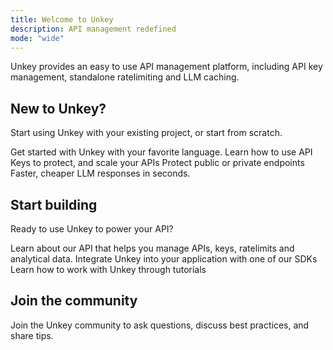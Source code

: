 ```yaml
---
title: Welcome to Unkey
description: API management redefined
mode: "wide"
---
```


Unkey provides an easy to use API management platform, including API key management, standalone ratelimiting and LLM caching.

## New to Unkey?

Start using Unkey with your existing project, or start from scratch.

<CardGroup cols={2}>
  <Card
    title="Quickstart"
    icon="bolt-lightning"
    href="/quickstart"
  >
    Get started with Unkey with your favorite language.
  </Card>
  <Card
    title="API Keys"
    icon="file-lock"
    href="/apis/introduction"
  >
    Learn how to use API Keys to protect, and scale your APIs
  </Card>
  <Card
    title="Standalone Ratelimiting"
    icon="shield"
    href="/ratelimiting/introduction"
  >
    Protect public or private endpoints
  </Card>
  <Card
    title="LLM Caching"
    icon="gauge-simple-high"
    href="/semantic-cache/introduction"
  >
  Faster, cheaper LLM responses in seconds.
  </Card>
</CardGroup>

## Start building

Ready to use Unkey to power your API?

<CardGroup cols={2}>
  <Card title="Unkey API Reference" icon="database" href="/api-reference">
     Learn about our API that helps you manage APIs, keys, ratelimits and analytical data.
  </Card>
  <Card title="SDKs" icon="brackets-curly" href="/libraries">
   Integrate Unkey into your application with one of our SDKs
  </Card>
  <Card title="Tutorials" icon="code" href="https://www.unkey.com/blog?tag=tutorials">
    Learn how to work with Unkey through tutorials
  </Card>
</CardGroup>

## Join the community

Join the Unkey community to ask questions, discuss best practices, and share tips.

<CardGroup cols={3}>
  <Card title="Discord" icon="discord" href="https://unkey.com/discord" />
  <Card
    title="GitHub"
    icon="github"
    href="https://github.com/unkeyed"
  ></Card>
  <Card
    title="Twitter / X"
    icon="x-twitter"
    href="https://x.com/unkeydev"
  ></Card>
</CardGroup>

